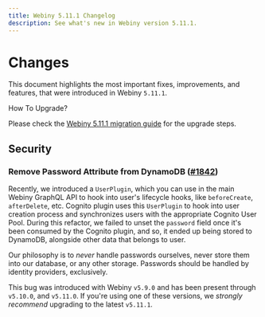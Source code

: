 ```yaml
---
title: Webiny 5.11.1 Changelog
description: See what's new in Webiny version 5.11.1.
---
```



# Changes

This document highlights the most important fixes, improvements, and features, that were introduced in Webiny `5.11.1`.

<Alert type="info">

 How To Upgrade?

Please check the [Webiny 5.11.1 migration guide](/docs/release-notes/5.11.1/upgrade-guide) for the upgrade steps.

</Alert>

## Security

### Remove Password Attribute from DynamoDB ([#1842](https://github.com/webiny/webiny-js/pull/1842))

Recently, we introduced a `UserPlugin`, which you can use in the main Webiny GraphQL API to hook into user's lifecycle hooks, like `beforeCreate`, `afterDelete`, etc. Cognito plugin uses this `UserPlugin` to hook into user creation process and synchronizes users with the appropriate Cognito User Pool. During this refactor, we failed to unset the `password` field once it's been consumed by the Cognito plugin, and so, it ended up being stored to DynamoDB, alongside other data that belongs to user.

Our philosophy is to _never_ handle passwords ourselves, never store them into our database, or any other storage. Passwords should be handled by identity providers, exclusively.

This bug was introduced with Webiny `v5.9.0` and has been present through `v5.10.0`, and `v5.11.0`. If you're using one of these versions, we *strongly recommend* upgrading to the latest `v5.11.1`.
